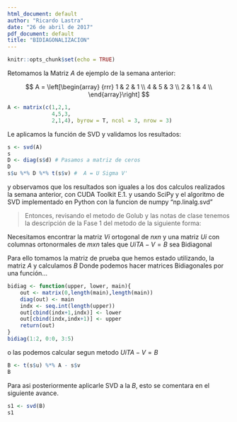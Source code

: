 ```yaml
---
html_document: default
author: "Ricardo Lastra"
date: "26 de abril de 2017"
pdf_document: default
title: "BIDIAGONALIZACION"
---
```


```r
knitr::opts_chunk$set(echo = TRUE)
```
Retomamos la Matriz $A$ de ejemplo de la semana anterior:

$$
A = \left[\begin{array}
{rrr}
1 & 2 & 1 \\
4 & 5 & 3 \\
2 & 1 & 4 \\
\end{array}\right]
$$

```r
A <- matrix(c(1,2,1,
              4,5,3,
              2,1,4), byrow = T, ncol = 3, nrow = 3)
```
Le aplicamos la función de SVD y validamos los resultados:

```r
s <- svd(A)
s
D <- diag(s$d) # Pasamos a matriz de ceros
D
s$u %*% D %*% t(s$v) #  A = U Sigma V'
```

y observamos que los resultados son iguales a los dos calculos realizados la semana anterior, con CUDA Toolkit E.1. y usando SciPy y el algoritmo de SVD implementado en Python con la funcion de numpy "np.linalg.svd"

>Entonces, revisando el metodo de Golub y las notas de clase tenemos la descripción de la Fase 1 del metodo de la siguiente forma:

Necesitamos encontrar la matriz $Vi$ ortogonal de $nxn$ y una matriz $Ui$ con columnas ortonormales de $mxn$ tales que $UiT A-V=B$ sea Bidiagonal

Para ello tomamos la matriz de prueba que hemos estado utilizando, la matriz $A$ y calculamos $B$
Donde podemos hacer matrices Bidiagonales por una función...

```r
bidiag <- function(upper, lower, main){
    out <- matrix(0,length(main),length(main))
    diag(out) <- main
    indx <- seq.int(length(upper))
    out[cbind(indx+1,indx)] <- lower
    out[cbind(indx,indx+1)] <- upper
    return(out)
}
bidiag(1:2, 0:0, 3:5)
```

o las podemos calcular segun metodo $UiT A-V=B$
```r
B <- t(s$u) %*% A - s$v
B
```

Para asi posteriormente aplicarle SVD a la $B$, esto se comentara en el siguiente avance.

```r
s1 <- svd(B)
s1
```


